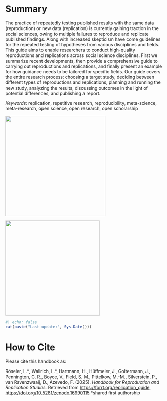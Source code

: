 # Summary {#abstract .unnumbered}

The practice of repeatedly testing published results with the same data (reproduction) or new data (replication) is currently gaining traction in the social sciences, owing to multiple failures to reproduce and replicate published findings. Along with increased skepticism have come guidelines for the repeated testing of hypotheses from various disciplines and fields. This guide aims to enable researchers to conduct high-quality reproductions and replications across social science disciplines. First we summarize recent developments, then provide a comprehensive guide to carrying out reproductions and replications, and finally present an example for how guidance needs to be tailored for specific fields. Our guide covers the entire research process: choosing a target study, deciding between different types of reproductions and replications, planning and running the new study, analyzing the results, discussing outcomes in the light of potential differences, and publishing a report.

*Keywords*: replication, repetitive research, reproducibility, meta-science, meta-research, open science, open research, open scholarship

![](images/clipboard-410410403.png){width="316"}

![](images/mücos_forrt.png){width="298"}

```r
#| echo: false
cat(paste("Last update:", Sys.Date()))
```

# How to Cite

Please cite this handbook as:

Röseler, L.\**,* Wallrich, L.\*, Hartmann, H., Hüffmeier, J., Goltermann, J., Pennington, C. R., Boyce, V., Field, S. M., Pittelkow, M.-M., Silverstein, P., van Ravenzwaaij, D., Azevedo, F. (2025). *Handbook for Reproduction and Replication Studies.* Retrieved from <https://forrt.org/replication_guide>, <https://doi.org/10.5281/zenodo.16990115> \*shared first authorship
